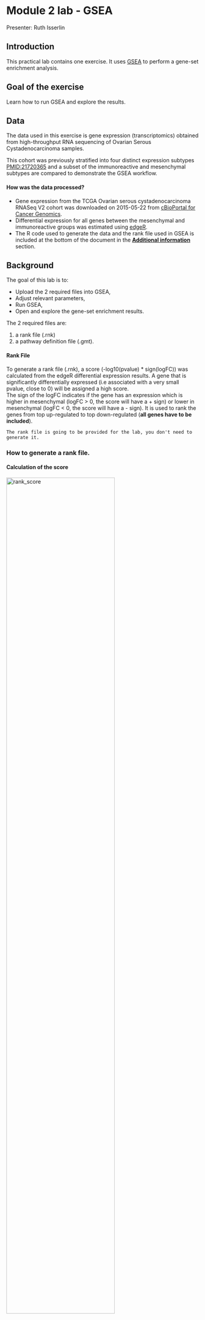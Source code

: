 # Module 2 lab - GSEA {#gsea-lab}

Presenter: Ruth Isserlin

## Introduction

This practical lab contains one exercise. It uses [GSEA](http://www.broadinstitute.org/gsea/index.jsp) to perform a gene-set enrichment analysis. 

## Goal of the exercise

Learn how to run GSEA and explore the results.

## Data

The data used in this exercise is gene expression (transcriptomics) obtained from high-throughput RNA sequencing of Ovarian Serous Cystadenocarcinoma samples. 

This cohort was previously stratified into four distinct expression subtypes [PMID:21720365](http://www.ncbi.nlm.nih.gov/pubmed/21720365) and a subset of the immunoreactive and mesenchymal subtypes are compared to demonstrate the GSEA workflow.

#### How was the data processed?

  * Gene expression from the TCGA Ovarian serous cystadenocarcinoma RNASeq V2 cohort was downloaded on 2015-05-22 from [cBioPortal for Cancer Genomics](http://www.cbioportal.org/data_sets.jsp).
  * Differential expression for all genes between the mesenchymal and immunoreactive groups was estimated using [edgeR](http://www.ncbi.nlm.nih.gov/pubmed/19910308).
  * The R code used to generate the data and the rank file used in GSEA is included at the bottom of the document in the [**Additional information**](#additional_information) section. 

## Background

The goal of this lab is to:

  * Upload the 2 required files into GSEA, 
  * Adjust relevant parameters, 
  * Run GSEA, 
  * Open and explore the gene-set enrichment results. 
  
The 2 required files are:

  1. a rank file (.rnk) 
  1. a pathway definition file (.gmt).

#### Rank File
To generate a rank file (.rnk),  a score (-log10(pvalue) * sign(logFC)) was calculated from the edgeR differential expression results. A gene that is significantly differentially expressed (i.e associated with a very small pvalue, close to 0) will be assigned a high score.<br>The sign of the logFC indicates if the gene has an expression which is higher in mesenchymal (logFC > 0, the score will have a + sign) or lower in mesenchymal (logFC < 0, the score will have a - sign). It is used to rank the genes from top up-regulated to top down-regulated (**all genes have to be included**). 



```block
The rank file is going to be provided for the lab, you don't need to generate it. 
```

### How to generate a rank file. 

#### Calculation of the score

<img src="./Module2/gsea/images/calculate_score.png" alt="rank_score" width="75%" />

<img src="./Module2/gsea/images/GSEA_KS.png" alt="GSEA_KS" width="100%" />

#### Generation of the rank file
Select the gene names and score columns and save the file as tab delimited with the extension .rnk

<img src="./Module2/gsea/images/make_rank_file.png" alt="generate rank" width="75%" />

#### Pathway defintion file
The second file that is needed for GSEA is the pathway database, a file with the .gmt extension. The pathway database (.gmt) used for the GSEA analysis was downloaded from <http://baderlab.org/GeneSets>. This file contains gene-sets obtained from  MsigDB-c2, NCI, Biocarta, IOB, Netpath, HumanCyc, Reactome and the Gene Ontology (GO) databases. 

```block
You don't need to perform this step for the exercise, the .gmt file will be given to you. <br>
```


Go to:

  * http://download.baderlab.org/EM_Genesets/
  * Click on April_02_2023/
  * Click on Human/
  * Click on symbol/
  * Save the Human_GOBP_AllPathways_no_GO_iea...gmt file on your computer

<img src="./Module2/gsea/images/saving_gmt.png" alt="saving_gmt" width="90%" />

The .gmt is a tab delimited text file which contains one gene-set per row. For each gene-set (row), the first 2 columns contain the name and the description of the gene-set and the remaining columns contain the list of genes included in the gene-set. It is possible to create a custom gene-set using Excel or R. 

<img src="./Module2/gsea/images/gmt_format.png" alt="get_gmt" width="90%" />

GSEA performs a gene-set enrichment analysis using a modified Kolmogorov-Smirnov statistic.  The output result consists of summary tables displaying enrichment statistics for each gene-set (pathway) that has been tested.


### Start the exercise

Before starting this exercise, download the 2 required files:

```block
Right click on link below and select "Save Link As...".

Place it in the corresponding module directory of your CBW work directory.
```

* [Human_GOBP_AllPathways_no_GO_iea_April_02_2023_symbol.gmt](./Module2/gsea/data/Human_GOBP_AllPathways_no_GO_iea_April_02_2023_symbol.gmt)
* [MesenchymalvsImmunoreactive_edger_ranks.rnk](./Module2/gsea/data//MesenchymalvsImmunoreactive_edger_ranks.rnk)


### Step1.

Launch GSEA by double clicking on the installed program icon.

```block
If GSEA won't launch on MacOS.

Follow instructions specified on download page:
  * ![](./Module2/gsea/images/gsea_troubleshooting.png)

  * If you see this error message:
  * <img src="./Module2/gsea/images/gsea_mac_launch_error.png" alt="get_gmt" width="50%" />

  * Open Settings -> Security & Privacy
  * Click on "Open Anyways"
  * <img src="./Module2/gsea/images/privacy_setting.png" alt="get_gmt" width="75%" />
```


### Step 2.

Load Data

2a. Locate the ‘*Load data*’ icon at the upper left corner of the window and click on it.

<img src="./Module2/gsea/images/GSEAloaddata.png" alt="Load data" width="50%" />


2b. In the central panel, select ‘*Method 1*’ and ‘*Browse for files*’. A new window pops up.

<img src="./Module2/gsea/images/GSEAbrowsefile2.png" alt="Browse files" width="100%" />

2c. Browse your computer to locate and select the 2 files : **Human_GOBP_AllPathways_no_GO_iea_September_01_2020_symbol.gmt** and **MesenchymalvsImmunoreactive_edger_ranks.rnk**. 

2d. Click on **Open**. A message pops us when the files are loaded successfully. 

<img src="./Module2/gsea/images/ORA4.png" alt="Locate files" width="75%" />

2e. Click on **OK**.

<img src="./Module2/gsea/images/ORA5.png" alt="Success" width="75%" />
	
```block
Alternatively, you can choose **Method 3** to **drag and drop files here**. You need to click on the **Load these files!** button in this case.
```

### Step3.

Adjust parameters

3a. Under the **Tools** menu select **GseaPreRanked**.

<img src="./Module2/gsea/images/GSEAprerank.png" alt="GseaPreRanked" width="100%" />

3b. **Run GSEA on a Pre-Ranked gene list** tab will appear.

Specify the following parameters:

3c. Gene sets database -

  * Click on the radio button (…) located at the right of the blank field.
  * Wait 5-10 sec for the gene-set selection window to appear.
	
<img src="./Module2/gsea/images/GSEAloadgeneset.png" alt="Gene sets database" width="100%" />

  * Use the right arrow in the top field to see the Gene matrix (*Local gmx/gmt*) tab.
  * Click to highlight **Human_GOBP_AllPathways_no_GO_iea_September_01_2020_symbol.gmt**.
  * Click on **OK** at the bottom of the window.


<img src="./Module2/gsea/images/ORA8.png" alt="Gene sets database" width="75%" />

	
  * **Human_GOBP_AllPathways_no_GO_iea_April_02_2023_symbol.gmt** is now visible in the field corresponding to **Gene sets database**.

<img src="./Module2/gsea/images/GSEAparameter.png" alt="GSEAparameters" width="100%" />

3d. Set **Number of permutations** to 100. The number of permutations is the number of times that the gene-sets will be randomized in order to create a null distribution to calculate the FDR.  


```block
Use 2000 when you do it for your own data outside the workshop.
```

3e. **Ranked list** - select by clicking on the arrow and highlighting rank file.

3f. **Collapse/Remap to gene symbols** - Change to *No_collapse*.  (Our rank file already contains the gene symbols so we don't need GSEA to try and convert probe names to gene symbols)


3g. Click on **Show** button next to **Basic Fields** to display extra options.

3h. **Analysis name** – change the default name **my_analysis** to a name that is specific to analysis. For example *Mesen_vs_Immuno_edgeR*. GSEA will use your specified name as part of the directory of results that it creates.

3i. **Max size**: exclude larger sets – By default GSEA sets the upper limit to 500. In this protocol, the maximum is set to 200 to decrease some of the larger sets in the results.

3j. **Min size**: exclude smaller sets – By default GSEA sets the lower limit to 15. In this protocol, the minimum is set to 10 to increase some of the smaller sets in the results.

3k. **Save results in this folder** – navigate to where you want GSEA to put the results folder. By default GSEA will put the results into the directory *gsea_home/output/[date]* in your home directory.

```block
Set **Enrichment Statistics** to p2 if you want to add more weight on the most top up-regulated and top down-regulated. <br> **P2** is a more stringent parameter and it will result in less gene-sets significant under FDR <0.05.
```

### Step 4. 

Run GSEA

4a. Click on **Run** button located at the bottom right corner of the window.

```block
Expand the window size if the run button is not visible
```

4b. On the panel located on the left side of the GSEA window, the bottom panel called **GSEA report** will show that a process was created, with a message that it is **Running**.


<img src="./Module2/gsea/images/ORA10.png" alt="Running" width="50%" />



<img src="./Module2/gsea/images/ORA11.png" alt="Running messages" width="75%" />


On completion the status message will be updated to **Success…**.

<img src="./Module2/gsea/images/ORA12.png" alt="Success" width="50%" />


```block
There is no progress bar to indicate to the user how much time is left to complete the process. Depending on the size of your dataset and compute power of your machine, a GSEA run can take from a few minutes to a few hours. To check on the status of the GSEA run in the bottom left hand corner you can click on the **+** (red circle in above Figure) to see the updating status. Printouts in the format **shuffleGeneSet for GeneSet 5816/6878 nperm: 100** indicate how many permutations have been done (5816) out of the total that need to be performed (6878).
```

```block
If the permutations have been completed but the status is still running, it means that GSEA is creating the report
```

```block
Java Heap Space error. If GSEA returns an error **Java Heap space** it means that GSEA has run out of memory. If you are running GSEA from the webstart other than the 4GB option, then you will need to download a new version that allows for more memory allocation. The current maximum memory allocation that the GSEA webstart allows for is 4GB. If you are using this version and still receive the java heap error, you will need to download the GSEA java jar file and launch it from the command line as described in step 1.
```

### Step 5. 

Examining the results

5a. Click on **Success** to launch the results in html format in your default web browser.

```block
If the GSEA application has been closed, you can still see the results by opening the result folder and clicking on the **index** file – *index.html*. (see screenshot below). The first phenotype corresponds to gene-sets enriched in genes up-regulated in the mesenchymal subtype. The second phenotype corresponds to gene-sets enriched in genes up-regulated in the immunological phenotype. 
```

<img src="./Module2/gsea/images/ORA13.png" alt="Results1" width="75%" />


When examining the results there are a few things to look for:

5b. Check the number of gene-sets that have been used for the analysis.   

```block
 A small number (a few hundred genesets if using baderlab genesets) could indicate an issue with identifier mapping.
```

5c. Check the number of sets that have FDR less than 0.25 – in order to determine what thresholds to start with when creating the enrichment map. It is not uncommon to see a thousand gene sets pass the threshold of FDR less than 0.25. FDR less than 0.25 is a very lax threshold and for robust data we can set thresholds of FDR less than 0.05 or lower.

5d. Click on **Snapshots** to see the trend for the top 20 genesets. For the positive phenotype the top genesets should show a distribution skewed to the left (positive) i.e. genesets have predominance of up-regulated genes. For the negative phenotype the top geneset should be inverted and skewed to the right (negative) i.e. geneset have predominance of down-regulated genes.


<img src="./Module2/gsea/images/ORA14.png" alt="Results2" width="75%" />


5e. Explore the tabular format of the results.

#### Mesenchymal

<img src="./Module2/gsea/images/ORA17.png" alt="Mesenchymal" width="100%" />

#### Immunoreactive

<img src="./Module2/gsea/images/ORA18.png" alt="Immunoreactive" width="100%" />

[Link to information about GSEA results](http://www.baderlab.org/CancerStemCellProject/VeroniqueVoisin/AdditionalResources/GSEA#GSEA_enrichment_scores_and_statistics)


## Additional information {#additional_information}

[More on GSEA data format](http://www.broadinstitute.org/cancer/software/gsea/wiki/index.php/Data_formats) 

[More on processing the RNAseq using EdgeR and generate the .rank file](https://baderlab.github.io/Cytoscape_workflows/EnrichmentMapPipeline/supplemental_protocol1_rnaseq.html)

[More on which .gmt file to download from the Baderlab gene-set file](http://download.baderlab.org/EM_Genesets/), select current release, Human, symbol, Human_GOBP_AllPathways_no_GO_iea_….gmt

[More on GSEA : link to the Baderlab wiki page on GSEA](http://www.baderlab.org/CancerStemCellProject/VeroniqueVoisin/AdditionalResources/GSEA)

## Bonus - Automation. 

Run analysis directly from R for easy integration into existing pipelines.

```block
Instead of using the GSEA application you can run it directly from R using the GSEA java jar that you can download from here - https://www.gsea-msigdb.org/gsea/downloads.jsp

![](./images/GSEA_jar_download.png)

Follow the step by step instructions on how to run from R here - https://risserlin.github.io/CBW_pathways_workshop_R_notebooks/run-gsea-from-within-r.html

First, make sure your environment is set up correctly by following there instructions - https://risserlin.github.io/CBW_pathways_workshop_R_notebooks/setup.html
```

